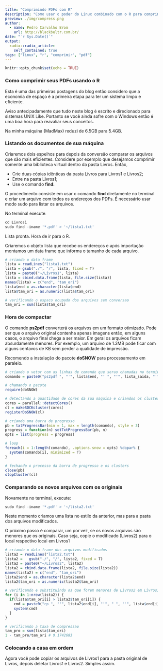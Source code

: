 ```yaml
---
title: "Comprimindo PDFs com R"
description: "Como usar o poder do Linux combinado com o R para comprimir PDFs"
preview: ./img/compress.png
author:
  - name: Pedro Carvalho Brom
    url: http://blackbeltr.com.br/
date: "`r Sys.Date()`"
output:
  radix::radix_article:
    self_contained: true
tags: ["linux", "r", "comprimir", "pdf"]
---
```


```r
knitr::opts_chunk$set(echo = TRUE)
```

### Como comprimir seus PDFs usando o R

Esta é uma das primeiras postagens do blog então considero que a economia de espaço é a primeira etapa para ter um sistema limpo e eficiente.

Aviso antecipadamente que tudo neste blog é escrito e direcionado para sistemas UNIX Like. Portanto se você ainda sofre com o Windows então é uma boa hora para reavaliar seus conceitos.

Na minha máquina (MadMax) reduzi de 6.5GB para 5.4GB.

### Listando os documentos de sua máquina

Criaremos dois espelhos para depois da conversão comparar os arquivos que são mais eficientes. Considere por exemplo que desejamos comprimir somente uma biblioteca virtual dentro da pasta Livros. Então,

* Crie duas cópias idênticas da pasta Livros para Livros1 e Livros2;
* Entre na pasta Livros1;
* Use o comando **find**.

O procedimento consiste em usar o comando **find** diretamente no terminal e criar um arquivo com todos os endereços dos PDFs. É necessário usar modo sudo para listar os arquivos. 

No terminal execute:

```r
cd Livros1
sudo find -iname '*.pdf' > '~/lista1.txt'
```

Lista pronta. Hora de ir para o R.

Criaremos o objeto lista que recebe os endereços e após importação montamos um data frame que informa o tamanho de cada arquivo.

```r
# criando o data frame
lista = readLines("lista1.txt")
lista = gsub("./", "/", lista, fixed = T)
lista = paste0("~/Livros1", lista)
lista = cbind.data.frame(lista, file.size(lista))
names(lista) = c("end", "tam_ori")
lista$end = as.character(lista$end)
lista$tam_ori = as.numeric(lista$tam_ori)

# verificando o espaco ocupado dos arquivos sem conversao
tam_ori = sum(lista$tam_ori)
```

### Hora de compactar

O comando **ps2pdf** converterá os arquivos em um formato otimizado. Pode ser que o arquivo original contenha apenas imagens então, em alguns casos, o arquivo final chega a ser maior. Em geral os arquivos ficam absurdamente menores. Por exemplo, um arquivo de 1.3MB pode ficar com alguns centavos de KB sem perder a qualidade de impressão.

Recomendo a instalação do pacote **doSNOW** para processamento em paralelo.

```r
# criando o vetor com as linhas de comando que serao chamadas no terminal
comando = paste0("ps2pdf ", "'", lista$end, "' ", "'", lista_saida, "'")

# chamando o pacote
require(doSNOW)

# detectando a quantidade de cores da sua maquina e criandos os clusters de trabalho
cores = parallel::detectCores()
cl = makeSOCKcluster(cores)
registerDoSNOW(cl)

# criando uma barra de progresso
pb = txtProgressBar(min = 1, max = length(comando), style = 3)
progress = function(n) setTxtProgressBar(pb, n)
opts = list(progress = progress)

# loop
foreach(i = 1:length(comando), .options.snow = opts) %dopar% {
  system(comando[i], minimized = T)
}

# fechando o processo da barra de progresso e os clusters
close(pb)
stopCluster(cl)
```

### Comparando os novos arquivos com os originais

Novamente no terminal, execute:

```r
sudo find -iname '*.pdf' > '~/lista2.txt'
```

Neste momento criamos uma lista no estilo da anterior, mas para a pasta dos arquivos modificados.

O próximo passo é comparar, um por vez, se os novos arquivos são menores que os originais. Caso seja, copie o modificado (Livros2) para o local respectivo local em Livros1

```r
# criando o data frame dos arquivos modificados
lista2 = readLines("lista2.txt")
lista2 =   gsub("./", "/", lista2, fixed = T)
lista2 = paste0("~/Livros2", lista2)
lista2 = cbind.data.frame(lista2, file.size(lista2))
names(lista2) = c("end", "tam_ori")
lista2$end = as.character(lista2$end)
lista2$tam_ori = as.numeric(lista2$tam_ori)

# verificando e substituindo os que forem menores de Livros2 em Livros1
for (i in 1:nrow(lista2)) {
  if(lista$tam_ori[i] > lista2$tam_ori[i]) {
    cmd = paste0("cp ", "'", lista2$end[i], "'", " ", "'", lista$end[i], "'")
    system(cmd)
  }
}

# verificando a taxa de compressao
tam_pro = sum(lista$tam_ori)
1 - tam_pro/tam_ori # 0.1742683
```

### Colocando a casa em ordem

Agora você pode copiar os arquivos de Livros1 para a pasta original de Livros, depois deletar Livros1 e Livros2. Simples assim. 
